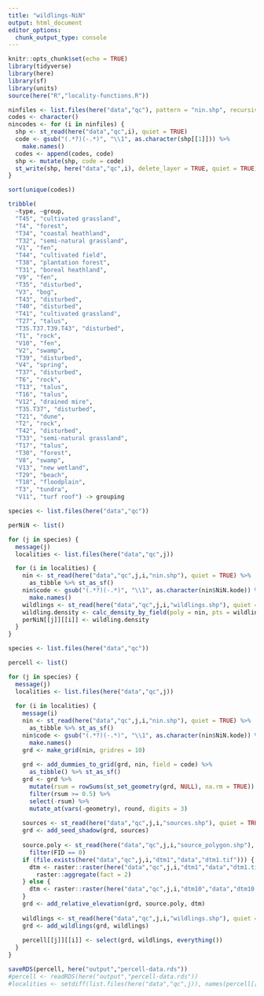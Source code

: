```yaml
---
title: "wildlings-NiN"
output: html_document
editor_options: 
  chunk_output_type: console
---
```


```r
knitr::opts_chunk$set(echo = TRUE)
library(tidyverse)
library(here)
library(sf)
library(units)
source(here("R","locality-functions.R"))
```

```r
ninfiles <- list.files(here("data","qc"), pattern = "nin.shp", recursive = TRUE)
codes <- character()
nincodes <- for (i in ninfiles) {
  shp <- st_read(here("data","qc",i), quiet = TRUE)
  code <- gsub("(.*?)(-.*)", "\\1", as.character(shp[[1]])) %>% 
    make.names()
  codes <- append(codes, code)
  shp <- mutate(shp, code = code)
  st_write(shp, here("data","qc",i), delete_layer = TRUE, quiet = TRUE)
}

sort(unique(codes))

tribble(
  ~type, ~group,
  "T45", "cultivated grassland",
  "T4", "forest",
  "T34", "coastal heathland",
  "T32", "semi-natural grassland",
  "V1", "fen",
  "T44", "cultivated field",
  "T38", "plantation forest",
  "T31", "boreal heathland",
  "V9", "fen",
  "T35", "disturbed",
  "V3", "bog",
  "T43", "disturbed",
  "T40", "disturbed",
  "T41", "cultivated grassland",
  "T27", "talus",
  "T35.T37.T39.T43", "disturbed",
  "T1", "rock",
  "V10", "fen",
  "V2", "swamp",
  "T39", "disturbed",
  "V4", "spring",
  "T37", "disturbed",
  "T6", "rock",
  "T13", "talus",
  "T16", "talus",
  "V12", "drained mire",
  "T35.T37", "disturbed",
  "T21", "dune",
  "T2", "rock",
  "T42", "disturbed",
  "T33", "semi-natural grassland",
  "T17", "talus",
  "T30", "forest",
  "V8", "swamp",
  "V13", "new wetland",
  "T29", "beach",
  "T18", "floodplain",
  "T3", "tundra",
  "V11", "turf roof") -> grouping

```

```r
species <- list.files(here("data","qc"))

perNiN <- list()

for (j in species) {
  message(j)
  localities <- list.files(here("data","qc",j))

  for (i in localities) {
    nin <- st_read(here("data","qc",j,i,"nin.shp"), quiet = TRUE) %>% 
      as_tibble %>% st_as_sf()
    nin$code <- gsub("(.*?)(-.*)", "\\1", as.character(nin$NiN.kode)) %>% 
      make.names()
    wildlings <- st_read(here("data","qc",j,i,"wildlings.shp"), quiet = TRUE)
    wildling.density <- calc_density_by_field(poly = nin, pts = wildlings, field = code)
    perNiN[[j]][[i]] <- wildling.density
  }
}
```

```r
species <- list.files(here("data","qc"))

percell <- list()

for (j in species) {
  message(j)
  localities <- list.files(here("data","qc",j))
  
  for (i in localities) {
    message(i)
    nin <- st_read(here("data","qc",j,i,"nin.shp"), quiet = TRUE) %>% 
      as_tibble %>% st_as_sf()
    nin$code <- gsub("(.*?)(-.*)", "\\1", as.character(nin$NiN.kode)) %>% 
      make.names()
    grd <- make_grid(nin, gridres = 10)
    
    grd <- add_dummies_to_grid(grd, nin, field = code) %>% 
      as_tibble() %>% st_as_sf()
    grd <- grd %>% 
      mutate(rsum = rowSums(st_set_geometry(grd, NULL), na.rm = TRUE)) %>% 
      filter(rsum >= 0.5) %>% 
      select(-rsum) %>% 
      mutate_at(vars(-geometry), round, digits = 3) 
    
    sources <- st_read(here("data","qc",j,i,"sources.shp"), quiet = TRUE)
    grd <- add_seed_shadow(grd, sources)
    
    source.poly <- st_read(here("data","qc",j,i,"source_polygon.shp"), quiet = TRUE) %>% 
      filter(FID == 0)
    if (file.exists(here("data","qc",j,i,"dtm1","data","dtm1.tif"))) {
      dtm <- raster::raster(here("data","qc",j,i,"dtm1","data","dtm1.tif")) %>% 
        raster::aggregate(fact = 2)
    } else {
      dtm <- raster::raster(here("data","qc",j,i,"dtm10","data","dtm10.tif"))
    }
    grd <- add_relative_elevation(grd, source.poly, dtm)
    
    wildlings <- st_read(here("data","qc",j,i,"wildlings.shp"), quiet = TRUE)
    grd <- add_wildlings(grd, wildlings)
    
    percell[[j]][[i]] <- select(grd, wildlings, everything())
  }
}

saveRDS(percell, here("output","percell-data.rds"))
#percell <- readRDS(here("output","percell-data.rds"))
#localities <- setdiff(list.files(here("data","qc",j)), names(percell[[j]]))
```

